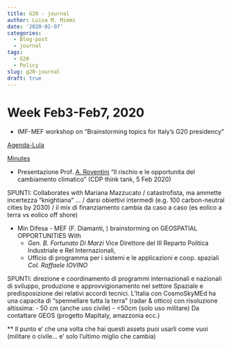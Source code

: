 ```yaml
---
title: G20 - journal
author: Luisa M. Mimmi
date: '2020-02-07'
categories:
  - Blog-post
  - journal
tags:
  - G20
  - Policy
slug: g20-journal
draft: true
---
```



# Week Feb3-Feb7, 2020

+ IMF-MEF workshop on "Brainstorming topics for Italy's G20 presidency"

[Agenda-Lula](/post/G20ref/IMF_Workshop_PeopleNotes_3-4feb2020.pdf)

[Minutes](/post/G20ref/IMFworkshop_ExSum_3-4Feb2020.pdf)

+ Presentazione Prof. [A. Roventini](https://www.santannapisa.it/it/andrea-roventini) "Il rischio e le opportunita del cambiamento climatico" (CDP think tank, 5 Feb 2020)
	
SPUNTI: Collaborates with Mariana Mazzucato	/ catastrofista, ma ammette incertezza "knightiana" ... / darsi obiettivi intermedi (e.g. 100 carbon-neutral cities by 2030) / il mix di finanziamento cambia da caso a caso (es eolico a terra vs eolico off shore) 

+ Min Difesa - MEF (F. Diamanti, ) brainstorming on GEOSPATIAL OPPORTUNITIES 
With 
	- *Gen. B. Fortunato Di Marzi* Vice Direttore del III Reparto Politica Industriale e Rel Internazionali, 
	- Ufficio di programma per i sistemi e le applicazioni e coop. spaziali *Col. Raffaele IOVINO*

SPUNTI: direzione e coordinamento di programmi internazionali e nazionali di sviluppo, produzione e approvvigionamento nel settore Spaziale e predisposizione dei relativi accordi tecnici.
L'Italia con CosmoSkyMEd ha una capacita di "spennellare tutta la terra" (radar & ottico) con risoluzione altissima: 
		- 50 cm (anche uso civile)
		- <50cm (solo uso militare) 
Da contattare GEOS (progetto MapItaly, amazzonia ecc.)

** Il punto e' che una volta che hai questi assets puoi usarli come vuoi (militare o civile... e' solo l'ultimo miglio che cambia)

<!-- [Code on Github](https://github.com/Lulliter/DECdatascience) -->

